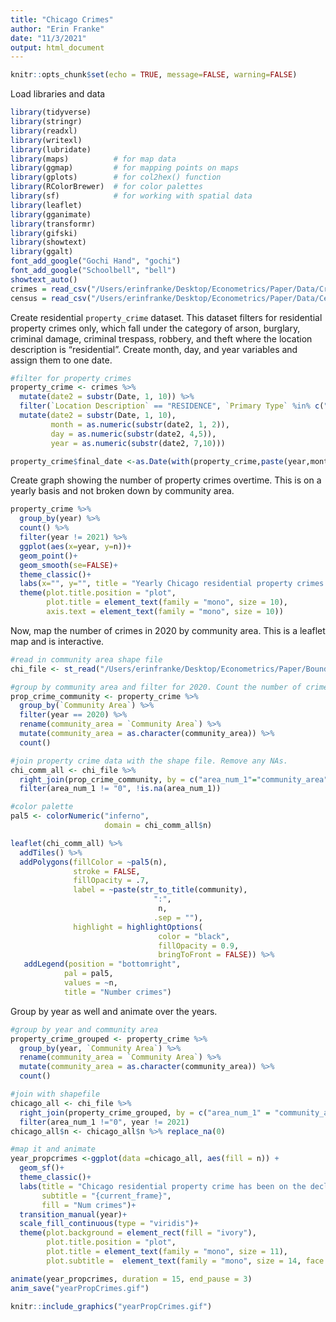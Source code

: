 ```yaml
---
title: "Chicago Crimes"
author: "Erin Franke"
date: "11/3/2021"
output: html_document
---
```


```r
knitr::opts_chunk$set(echo = TRUE, message=FALSE, warning=FALSE)
```

Load libraries and data
```r
library(tidyverse)
library(stringr)
library(readxl)
library(writexl)
library(lubridate)
library(maps)          # for map data
library(ggmap)         # for mapping points on maps
library(gplots)        # for col2hex() function
library(RColorBrewer)  # for color palettes
library(sf)            # for working with spatial data
library(leaflet)
library(gganimate)
library(transformr)
library(gifski)
library(showtext)
library(ggalt)
font_add_google("Gochi Hand", "gochi")
font_add_google("Schoolbell", "bell")
showtext_auto()
crimes = read_csv("/Users/erinfranke/Desktop/Econometrics/Paper/Data/Crimes_-_2001_to_Present.csv")
census = read_csv("/Users/erinfranke/Desktop/Econometrics/Paper/Data/Census2020SupplementCCA.csv")
```

Create residential `property_crime` dataset. This dataset filters for residential property crimes only, which fall under the category of arson, burglary, criminal damage, criminal trespass, robbery, and theft where the location description is "residential". Create month, day, and year variables and assign them to one date. 
```r
#filter for property crimes
property_crime <- crimes %>%
  mutate(date2 = substr(Date, 1, 10)) %>%
  filter(`Location Description` == "RESIDENCE", `Primary Type` %in% c("ARSON", "BURGLARY", "CRIMINAL DAMAGE", "CRIMINAL TRESPASS", "ROBBERY", "THEFT")) %>%
  mutate(date2 = substr(Date, 1, 10),
         month = as.numeric(substr(date2, 1, 2)), 
         day = as.numeric(substr(date2, 4,5)), 
         year = as.numeric(substr(date2, 7,10)))

property_crime$final_date <-as.Date(with(property_crime,paste(year,month,day,sep="-")),"%Y-%m-%d")
```

Create graph showing the number of property crimes overtime. This is on a yearly basis and not broken down by community area. 
```r
property_crime %>%
  group_by(year) %>%
  count() %>%
  filter(year != 2021) %>%
  ggplot(aes(x=year, y=n))+
  geom_point()+
  geom_smooth(se=FALSE)+
  theme_classic()+
  labs(x="", y="", title = "Yearly Chicago residential property crimes are on the decline") +
  theme(plot.title.position = "plot", 
        plot.title = element_text(family = "mono", size = 10), 
        axis.text = element_text(family = "mono", size = 10))

```

Now, map the number of crimes in 2020 by community area. This is a leaflet map and is interactive. 
```r
#read in community area shape file
chi_file <- st_read("/Users/erinfranke/Desktop/Econometrics/Paper/Boundaries - Community Areas (current)/geo_export_0ec08e53-6e2c-4342-8cd8-6e6019cc7165.dbf", quiet = TRUE)

#group by community area and filter for 2020. Count the number of crimes in each community area. 
prop_crime_community <- property_crime %>%
  group_by(`Community Area`) %>%
  filter(year == 2020) %>%
  rename(community_area = `Community Area`) %>%
  mutate(community_area = as.character(community_area)) %>%
  count()

#join property crime data with the shape file. Remove any NAs. 
chi_comm_all <- chi_file %>%
  right_join(prop_crime_community, by = c("area_num_1"="community_area")) %>%
  filter(area_num_1 != "0", !is.na(area_num_1))

#color palette
pal5 <- colorNumeric("inferno", 
                     domain = chi_comm_all$n)

leaflet(chi_comm_all) %>% 
  addTiles() %>% 
  addPolygons(fillColor = ~pal5(n),
              stroke = FALSE,
              fillOpacity = .7,
              label = ~paste(str_to_title(community),
                                ":",
                                 n,
                                .sep = ""),
              highlight = highlightOptions( 
                                 color = "black",
                                 fillOpacity = 0.9,
                                 bringToFront = FALSE)) %>%
   addLegend(position = "bottomright",
            pal = pal5, 
            values = ~n,
            title = "Number crimes")

```

Group by year as well and animate over the years. 
```r
#group by year and community area
property_crime_grouped <- property_crime %>%
  group_by(year, `Community Area`) %>%
  rename(community_area = `Community Area`) %>%
  mutate(community_area = as.character(community_area)) %>%
  count()

#join with shapefile
chicago_all <- chi_file %>%
  right_join(property_crime_grouped, by = c("area_num_1" = "community_area")) %>%
  filter(area_num_1 !="0", year != 2021)
chicago_all$n <- chicago_all$n %>% replace_na(0)
```

```r
#map it and animate
year_propcrimes <-ggplot(data =chicago_all, aes(fill = n)) +
  geom_sf()+
  theme_classic()+
  labs(title = "Chicago residential property crime has been on the decline", 
       subtitle = "{current_frame}",
       fill = "Num crimes")+
  transition_manual(year)+
  scale_fill_continuous(type = "viridis")+
  theme(plot.background = element_rect(fill = "ivory"), 
        plot.title.position = "plot", 
        plot.title = element_text(family = "mono", size = 11), 
        plot.subtitle =  element_text(family = "mono", size = 14, face = "bold"))

animate(year_propcrimes, duration = 15, end_pause = 3)
anim_save("yearPropCrimes.gif")
```

```r
knitr::include_graphics("yearPropCrimes.gif")
```

